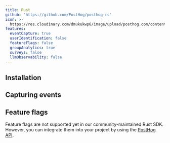 ```yaml
---
title: Rust
github: 'https://github.com/PostHog/posthog-rs'
icon: >-
  https://res.cloudinary.com/dmukukwp6/image/upload/posthog.com/contents/images/docs/integrate/rust.svg
features:
  eventCapture: true
  userIdentification: false
  featureFlags: false
  groupAnalytics: true
  surveys: false
  llmObservability: false
---
```


## Installation


<RustInstall />

## Capturing events


<RustSendEvents />

## Feature flags


<FeatureFlagsLibsIntro />

Feature flags are not supported yet in our community-maintained Rust SDK. However, you can integrate them into your project by using the [PostHog API](/docs/feature-flags/adding-feature-flag-code?tab=api).

